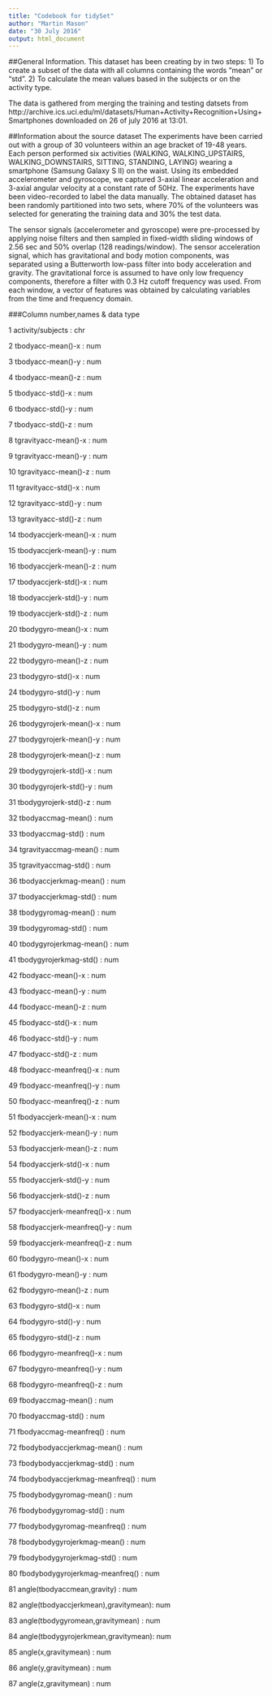 ```yaml
---
title: "Codebook for tidySet"
author: "Martin Mason"
date: "30 July 2016"
output: html_document
---
```

##General Information.
This dataset has been creating by in two steps:
1) To create a subset of the data with all columns containing the words "mean" or "std".
2) To calculate the mean values based in the subjects or on the activity type.

The data is gathered from merging the training and testing datsets from http://archive.ics.uci.edu/ml/datasets/Human+Activity+Recognition+Using+Smartphones
downloaded on 26 of july 2016 at 13:01.

##Information about the source dataset
The experiments have been carried out with a group of 30 volunteers within an age bracket of 19-48 years. Each person performed six activities (WALKING, WALKING_UPSTAIRS, WALKING_DOWNSTAIRS, SITTING, STANDING, LAYING) wearing a smartphone (Samsung Galaxy S II) on the waist. Using its embedded accelerometer and gyroscope, we captured 3-axial linear acceleration and 3-axial angular velocity at a constant rate of 50Hz. The experiments have been video-recorded to label the data manually. The obtained dataset has been randomly partitioned into two sets, where 70% of the volunteers was selected for generating the training data and 30% the test data. 

The sensor signals (accelerometer and gyroscope) were pre-processed by applying noise filters and then sampled in fixed-width sliding windows of 2.56 sec and 50% overlap (128 readings/window). The sensor acceleration signal, which has gravitational and body motion components, was separated using a Butterworth low-pass filter into body acceleration and gravity. The gravitational force is assumed to have only low frequency components, therefore a filter with 0.3 Hz cutoff frequency was used. From each window, a vector of features was obtained by calculating variables from the time and frequency domain.

###Column number,names & data type

1 activity/subjects                    : chr  

2 tbodyacc-mean()-x                    : num 

3 tbodyacc-mean()-y                    : num 

4 tbodyacc-mean()-z                    : num  

5 tbodyacc-std()-x                     : num  

6 tbodyacc-std()-y                     : num  

7 tbodyacc-std()-z                     : num  

8 tgravityacc-mean()-x                 : num  

9 tgravityacc-mean()-y                 : num  

10 tgravityacc-mean()-z                : num 

11 tgravityacc-std()-x                 : num 

12 tgravityacc-std()-y                 : num 

13 tgravityacc-std()-z                 : num  

14 tbodyaccjerk-mean()-x               : num  

15 tbodyaccjerk-mean()-y               : num  

16 tbodyaccjerk-mean()-z               : num  

17 tbodyaccjerk-std()-x                : num  

18 tbodyaccjerk-std()-y                : num  

19 tbodyaccjerk-std()-z                : num  

20 tbodygyro-mean()-x                  : num  

21 tbodygyro-mean()-y                  : num  

22 tbodygyro-mean()-z                  : num  

23 tbodygyro-std()-x                   : num  

24 tbodygyro-std()-y                   : num  

25 tbodygyro-std()-z                   : num  

26 tbodygyrojerk-mean()-x              : num  

27 tbodygyrojerk-mean()-y              : num  

28 tbodygyrojerk-mean()-z              : num  

29 tbodygyrojerk-std()-x               : num  

30 tbodygyrojerk-std()-y               : num  

31 tbodygyrojerk-std()-z               : num  

32 tbodyaccmag-mean()                  : num  

33 tbodyaccmag-std()                   : num  

34 tgravityaccmag-mean()               : num  

35 tgravityaccmag-std()                : num  

36 tbodyaccjerkmag-mean()              : num  

37 tbodyaccjerkmag-std()               : num  

38 tbodygyromag-mean()                 : num  

39 tbodygyromag-std()                  : num  

40 tbodygyrojerkmag-mean()             : num  

41 tbodygyrojerkmag-std()              : num  

42 fbodyacc-mean()-x                   : num  

43 fbodyacc-mean()-y                   : num  

44 fbodyacc-mean()-z                   : num  

45 fbodyacc-std()-x                    : num  

46 fbodyacc-std()-y                    : num  

47 fbodyacc-std()-z                    : num  

48 fbodyacc-meanfreq()-x               : num  

49 fbodyacc-meanfreq()-y               : num  

50 fbodyacc-meanfreq()-z               : num  

51 fbodyaccjerk-mean()-x               : num  

52 fbodyaccjerk-mean()-y               : num  

53 fbodyaccjerk-mean()-z               : num  

54 fbodyaccjerk-std()-x                : num  

55 fbodyaccjerk-std()-y                : num  

56 fbodyaccjerk-std()-z                : num  

57 fbodyaccjerk-meanfreq()-x           : num   

58 fbodyaccjerk-meanfreq()-y           : num  

59 fbodyaccjerk-meanfreq()-z           : num  

60 fbodygyro-mean()-x                  : num  

61 fbodygyro-mean()-y                  : num  

62 fbodygyro-mean()-z                  : num  

63 fbodygyro-std()-x                   : num  

64 fbodygyro-std()-y                   : num  

65 fbodygyro-std()-z                   : num  

66 fbodygyro-meanfreq()-x              : num  

67 fbodygyro-meanfreq()-y              : num  

68 fbodygyro-meanfreq()-z              : num  

69 fbodyaccmag-mean()                  : num  

70 fbodyaccmag-std()                   : num  

71 fbodyaccmag-meanfreq()              : num  

72 fbodybodyaccjerkmag-mean()          : num  

73 fbodybodyaccjerkmag-std()           : num 

74 fbodybodyaccjerkmag-meanfreq()      : num  

75 fbodybodygyromag-mean()             : num  

76 fbodybodygyromag-std()              : num  

77 fbodybodygyromag-meanfreq()         : num  

78 fbodybodygyrojerkmag-mean()         : num  

79 fbodybodygyrojerkmag-std()          : num 

80 fbodybodygyrojerkmag-meanfreq()     : num 

81 angle(tbodyaccmean,gravity)         : num 

82 angle(tbodyaccjerkmean),gravitymean): num 

83 angle(tbodygyromean,gravitymean)    : num 

84 angle(tbodygyrojerkmean,gravitymean): num 

85 angle(x,gravitymean)                : num 

86 angle(y,gravitymean)                : num 

87 angle(z,gravitymean)                : num 



